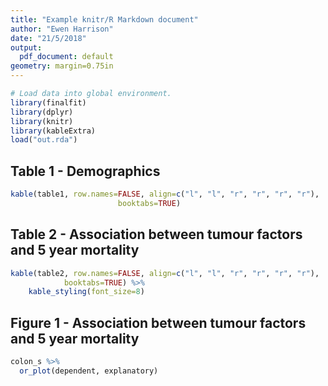 ```yaml
---
title: "Example knitr/R Markdown document"
author: "Ewen Harrison"
date: "21/5/2018"
output:
  pdf_document: default
geometry: margin=0.75in
---
```


```r
# Load data into global environment. 
library(finalfit)
library(dplyr)
library(knitr)
library(kableExtra)
load("out.rda")
```

## Table 1 - Demographics
```r
kable(table1, row.names=FALSE, align=c("l", "l", "r", "r", "r", "r"),
						booktabs=TRUE)
```

## Table 2 - Association between tumour factors and 5 year mortality
```r
kable(table2, row.names=FALSE, align=c("l", "l", "r", "r", "r", "r"),
			booktabs=TRUE) %>% 
	kable_styling(font_size=8)
```

## Figure 1 - Association between tumour factors and 5 year mortality
```r
colon_s %>% 
  or_plot(dependent, explanatory)
```
